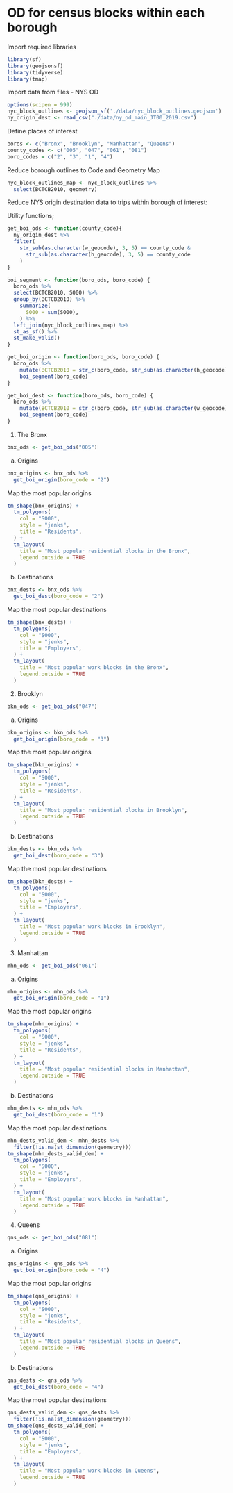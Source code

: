 # OD for census blocks within each borough 

Import required libraries
```r
library(sf)
library(geojsonsf)
library(tidyverse)
library(tmap)
```

Import data from files
- NYS OD 
```r
options(scipen = 999)
nyc_block_outlines <- geojson_sf('./data/nyc_block_outlines.geojson')
ny_origin_dest <- read_csv("./data/ny_od_main_JT00_2019.csv")
```

Define places of interest
```r
boros <- c("Bronx", "Brooklyn", "Manhattan", "Queens")
county_codes <- c("005", "047", "061", "081")
boro_codes = c("2", "3", "1", "4")
```

Reduce borough outlines to Code and Geometry Map
```r
nyc_block_outlines_map <- nyc_block_outlines %>%
  select(BCTCB2010, geometry)
```

Reduce NYS origin destination data to trips within borough of interest:

Utility functions;
```r
get_boi_ods <- function(county_code){
  ny_origin_dest %>%
  filter(
    str_sub(as.character(w_geocode), 3, 5) == county_code &
      str_sub(as.character(h_geocode), 3, 5) == county_code
    )
}

boi_segment <- function(boro_ods, boro_code) {
  boro_ods %>%
  select(BCTCB2010, S000) %>%
  group_by(BCTCB2010) %>%
    summarize(
      S000 = sum(S000),
    ) %>%
  left_join(nyc_block_outlines_map) %>%
  st_as_sf() %>%
  st_make_valid()
}

get_boi_origin <- function(boro_ods, boro_code) {
  boro_ods %>%
    mutate(BCTCB2010 = str_c(boro_code, str_sub(as.character(h_geocode), 6, 15))) %>%
    boi_segment(boro_code)
}

get_boi_dest <- function(boro_ods, boro_code) {
  boro_ods %>%
    mutate(BCTCB2010 = str_c(boro_code, str_sub(as.character(w_geocode), 6, 15))) %>%
    boi_segment(boro_code) 
}
```

1) The Bronx
```r
bnx_ods <- get_boi_ods("005")
```

a) Origins
```r
bnx_origins <- bnx_ods %>%
  get_boi_origin(boro_code = "2")
```

Map the most popular origins
```r
tm_shape(bnx_origins) +
  tm_polygons(
    col = "S000",
    style = "jenks",
    title = "Residents",
  ) + 
  tm_layout(
    title = "Most popular residential blocks in the Bronx",
    legend.outside = TRUE
  )
```

b) Destinations
```r
bnx_dests <- bnx_ods %>%
  get_boi_dest(boro_code = "2")
```

Map the most popular destinations
```r
tm_shape(bnx_dests) +
  tm_polygons(
    col = "S000",
    style = "jenks",
    title = "Employers",
  ) + 
  tm_layout(
    title = "Most popular work blocks in the Bronx",
    legend.outside = TRUE
  )
```

2) Brooklyn
```r
bkn_ods <- get_boi_ods("047") 
```

a) Origins
```r
bkn_origins <- bkn_ods %>%
  get_boi_origin(boro_code = "3")
```

Map the most popular origins
```r
tm_shape(bkn_origins) +
  tm_polygons(
    col = "S000",
    style = "jenks",
    title = "Residents",
  ) + 
  tm_layout(
    title = "Most popular residential blocks in Brooklyn",
    legend.outside = TRUE
  )
```

b) Destinations
```r
bkn_dests <- bkn_ods %>%
  get_boi_dest(boro_code = "3")
```

Map the most popular destinations
```r
tm_shape(bkn_dests) +
  tm_polygons(
    col = "S000",
    style = "jenks",
    title = "Employers",
  ) + 
  tm_layout(
    title = "Most popular work blocks in Brooklyn",
    legend.outside = TRUE
  )
```

3) Manhattan
```r
mhn_ods <- get_boi_ods("061") 
```

a) Origins
```r
mhn_origins <- mhn_ods %>%
  get_boi_origin(boro_code = "1")
```

Map the most popular origins
```r
tm_shape(mhn_origins) +
  tm_polygons(
    col = "S000",
    style = "jenks",
    title = "Residents",
  ) + 
  tm_layout(
    title = "Most popular residential blocks in Manhattan",
    legend.outside = TRUE
  )
```

b) Destinations
```r
mhn_dests <- mhn_ods %>%
  get_boi_dest(boro_code = "1")
```

Map the most popular destinations
```r
mhn_dests_valid_dem <- mhn_dests %>%
  filter(!is.na(st_dimension(geometry)))
tm_shape(mhn_dests_valid_dem) +
  tm_polygons(
    col = "S000",
    style = "jenks",
    title = "Employers",
  ) + 
  tm_layout(
    title = "Most popular work blocks in Manhattan",
    legend.outside = TRUE
  )
```

4) Queens
```r
qns_ods <- get_boi_ods("081")
```

a) Origins
```r
qns_origins <- qns_ods %>%
  get_boi_origin(boro_code = "4")
```

Map the most popular origins
```r
tm_shape(qns_origins) +
  tm_polygons(
    col = "S000",
    style = "jenks",
    title = "Residents",
  ) + 
  tm_layout(
    title = "Most popular residential blocks in Queens",
    legend.outside = TRUE
  )
```

b) Destinations
```r
qns_dests <- qns_ods %>%
  get_boi_dest(boro_code = "4")
```

Map the most popular destinations
```r
qns_dests_valid_dem <- qns_dests %>%
  filter(!is.na(st_dimension(geometry)))
tm_shape(qns_dests_valid_dem) +
  tm_polygons(
    col = "S000",
    style = "jenks",
    title = "Employers",
  ) + 
  tm_layout(
    title = "Most popular work blocks in Queens",
    legend.outside = TRUE
  )
```
